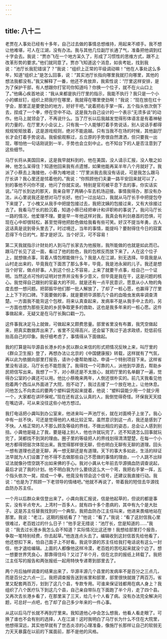 ```yaml
---
---
---
```

title: 八十二
---



老贾在人事处已经有十多年，自己过去做的事情总想维持，用起来不顺手。我不想让他难堪，可人在江湖，没有办法。我与其他几位副厅长通了气，准备把他调到红十字会去。我说：“贾亦飞在一个地方呆久了，形成了习惯性的思维方式，跟不上改革形势的要求。”他们就同意了。贾亦飞知道这个消息，如丧考妣，找到我说：“池厅长我犯错误了？”我说：“组织上正常的平级调动嘛！”他在人事处这么多年，知道“组织上”是怎么回事，说：“其实池厅长指向哪里我就打向哪里，其他的想法我都没有。”我又解释了一番，他还不肯放弃，我索性说：“厅里这样安排，是为了保护干部，有人想跟你打官司你知道吗？你换一个位子，就不在火山口上了。”他痛心疾首地说：“我从来都是执行厅里的指示，我能不执行？我只是一个小小的螺丝钉，组织上把我拧在哪里，我就得在哪里使劲啊！”我说：“现在放在红十字会，那里正是要使劲的地方，好好干吧。”说着把右手掌一挥，五个指头依次倒下去，捏成了一个拳，停在空中不动。这是我为自己设计的一个表示“无须多谈”的动作。他马上就领会了，不再说什么。当了厅长以后我越发觉得形体语言是有着神秘的力量的，在厅里大小会议上，只有我一个人能够打着手势说话，别人说话手都得规规矩矩放着，这是游戏规则，绝对不能逾越。只有当我不在场的时候，其他副厅长才会打着手势说话。我偷偷观察过，丘立原的手势很自然潇洒，但只要我一出现，哪怕他一句话刚说到一半，手势也会立刻中止。也不知台下的人是否注意到了这些细节。

马厅长将从美国回来，这是我早就料到的，他在美国，没人请示汇报，没人敬之如神，他怎么呆得住？知道他回来我有点遗憾，如果他能再呆半年八个月就好了。我派了小蔡去上海接他，小蔡为难地说：“厅里派我去我没有话说，可是我怎么跟马厅长讲？我心里还是怵着他的。”我说：“你照顾他们夫妻一路平安回来就可以了，别的事他不问你不提，他问了你就实说。特别是官司被平息下去的事，你实话实说。”马厅长到达的那天，我亲自带了两辆小车去机场迎接。事情我得办，那没有办法，从心里说我还是想对马厅长好。他们一过出站口，我就从马厅长手中把提包夺下来提了，丁小槐又从我手中把提包接过去，我把沈姨的包接过来，又有大徐接过去了。我看马厅长的脸沉着，知道小蔡已经把审计和评职称的事说了。我问马厅长一路的情况，他爱理不理。要是早一年他这样对我，我真会有利剑悬首的恐惧，可现在心中却很轻松，甚至觉得他把脸色做给我看有些可笑。好汉不提当年勇，古人这话真是说到骨头里去了。时过境迁，当年的事情，能提吗？要耐得住今日的寂寞忍得下今日的气，那才是好汉。当个好汉，可不容易！

第二天我就指示计财处的人到马厅长家去为他报账，我所能做的也就是如此而已。跟马厅长见了这一面，看过了他的脸色，我的包袱反而放下来了。人在这个位子上，就想做点事，背着人情包袱能做什么？我是人在江湖，别无选择。毕竟我是从山村走出来的，毕竟我在下面苦了那么多年，毕竟，我是池永昶的儿子。我还是想当个好官，做点好事。人到这个份上不容易，上来了就要干点事，给自己一个证明。当然这点可怜的证明对世界并没有多少意义，但毕竟是我在干，这是问题的核心。我觉得自己跟别的官最大的不同，就是还有一点平民意识，愿意从小人物的角度去想一想问题。把郭振华他们那一批人解放了，了却了一桩心愿，也赢得了厅里上上下下的口碑。下面要做的事，就是要把华源那几个县的血吸虫发病率调查清楚。一方面我不能背这个包袱，将来认真查起来，发病率不是从我手中上去的，另一方面也想为那些无助的乡民争取更多的救助，这也是我多年来的一桩心愿。这件事做起来，无疑又是在马厅长胸口戳一刀。

这件事我决定马上就做，可做起来又颇费思量。部里省里没有布置，我凭空做起来，把真实数据弄出来了，省里不见得高兴，还会留下我过于追求政绩，贬低前任抬高自己的印象。我仔细考虑了，事情得从下面做起。

我的打算是叫华源县长港乡的乡民以群众来信的形式把情况反映上来，叫厅里的《群众卫生报》登了，再想办法让北京的《中国健康报》转载，这样就有了气氛，再以此为依据向部里打报告，请许小曼帮助推动，申请一个特别项目下来。这样省里没有话说，马厅长也不能怨我了。我得找一个可靠的人，派他到华源去，帮助乡民把信写出来。我想了一下，对小蔡还是不太放心，就把厅里的名单翻了一遍，觉得办公室的小龚还可以用。他比小蔡晚来两年，人倒还很朴实的。前几天我看见他抱着两个西瓜从外面进了大院，抱不动了，我过去接了一个放在地上，让他休息。问他怎么不向卖瓜的要两个塑料袋兜起来提着，他说：“塑料袋能少用一个就少用一个，大家都在讲环保呢。”现在还有这么认真的人，我倒觉得奇怪。环保我天天挂在嘴边讲，可从来没往这些小地方想过。

我打电话把小龚叫到办公室来，他进来叫一声池厅长，就在对面椅子上坐了。我心中有一丝不快，可还是觉得他的人格比较正常。虽然意识到这一点，我还是感到了不快。人格正常的人不那么顾及等级的界线，不做出相应的姿态，总会让人感到别扭。小龚他是碰上了我，要是碰上别人，他也许就玩完了，还不知道怎么回事就玩完了，哭都找不到哭的理由。圈子里的等级把人的界线划得清清楚楚，在每一个小地方都得把层次体现出来。我觉得那样很无聊，但也明白无聊有无聊的道理。回头一想有道理也还是无聊，再一想无聊还是有道理。天下的事大多如此，生活的辩证法早就为人们设置了他不得不去做那些自己不愿做的事情的理由，一个人跳不出辩证法就像孙悟空跳不出如来佛的手心。我对小龚从七年前去华源搞血防调查说起，最后才说了我的计划。他不明白我为什么要绕这么大一个弯，我把右手掌一挥，五个指头依次一晃，捏成一个拳。他竟没有领会这个信号，还建议我直接行动。我说：“也是为了照顾一下老领导的情绪吧。”他就不再说了，带着我的短信去华源找血防办苏主任。

一个月以后群众来信登出来了。小龚向我汇报说，信是他起草的，但说的都是事实，没有半点夸大。上湾村一百多人，就有四十多个患病的，其中有九个是大肚子。这是苏主任替我找到的一个典型。我把血防办江主任叫来，他进来畏缩地站在那里。我说：“老江，这期的报纸看了？”他说：“看了。”我说：“看了这封信我心里很难过，老百姓过的什么日子！”他手足无措说：“池厅长，您是知道的……”我说：“我去过长港乡我怎么会不知道？实际情况比这还惨！我想给部里打个报告，争取一笔特别经费，你去起草。”他连连点头去了。编辑收到这封信首先给他看了，他还想扣下来，怕自己面子上不好看。我说华源的苏主任给我打电话说有这么一封信，他才退给编辑。上面的人都像他这样冷漠，老百姓的苦吃起来就没个边了。想一想要世界凭良心，那靠得住吗？又过了半个月，信在北京的报纸上转载了。我把江主任写的报告和两张报纸一起用特快专递寄到部里去了。

两个月后抽样调查的结果出来了，华源丰源几个县里的发病率不是百分之三点几，而是百分之六点一三。我把调查报告送到省里和部里，部里很快就拨了两百万。省里又配套两百万，划到了这几个县，专款专用。可谁来保证钱都用在病人身上？我组织了八个医疗队下到这几个县，自己亲自带队在下面跑了半个月，走了四个县。又再次去长港乡看了，在那里呆了三天，给几十个人看了病。没有办法完全解决问题，可总好一点吧，也了却了自己多少年来的一件心事。

从这以后马厅长就不再到厅里来。我知道他心中会怎么想我，他看人看走眼了。可换了谁也不会有别的选择，人在江湖！这时我明白了马厅长为什么不住在大院里，他想得深远，其实他早就有了世态炎凉的心理准备，像施厅长那样让自己的软弱无力天天暴露在以前的下属面前，那不是他的风格。
